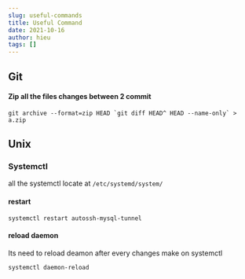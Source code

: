 ```yaml
---
slug: useful-commands
title: Useful Command
date: 2021-10-16
author: hieu
tags: []
---
```

## Git

#### Zip all the files changes between 2 commit
```
git archive --format=zip HEAD `git diff HEAD^ HEAD --name-only` > a.zip
```

## Unix
### Systemctl

all the systemctl locate at `/etc/systemd/system/`
#### restart

```
systemctl restart autossh-mysql-tunnel
```

#### reload daemon 

Its need to reload deamon after every changes make on systemctl

```
systemctl daemon-reload
```

